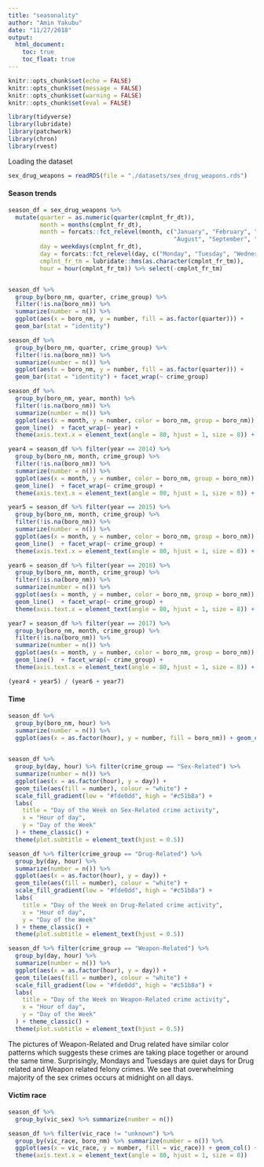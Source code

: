 ```yaml
---
title: "seasonality"
author: "Amin Yakubu"
date: "11/27/2018"
output:
  html_document:
    toc: true
    toc_float: true
---
```


```r
knitr::opts_chunk$set(echo = FALSE)
knitr::opts_chunk$set(message = FALSE)
knitr::opts_chunk$set(warning = FALSE)
knitr::opts_chunk$set(eval = FALSE)
```

```r
library(tidyverse)
library(lubridate)
library(patchwork)
library(chron)
library(rvest)
```

Loading the dataset
```r
sex_drug_weapons = readRDS(file = "./datasets/sex_drug_weapons.rds") 
```

#### Season trends

```r
season_df = sex_drug_weapons %>% 
  mutate(quarter = as.numeric(quarter(cmplnt_fr_dt)),
         month = months(cmplnt_fr_dt),
         month = forcats::fct_relevel(month, c("January", "February", "March", "April", "May", "June", "July",
                                               "August", "September", "October", "November", "December")),
         day = weekdays(cmplnt_fr_dt),
         day = forcats::fct_relevel(day, c("Monday", "Tuesday", "Wednesday", "Thursday", "Friday", "Saturday", "Sunday")),
         cmplnt_fr_tm = lubridate::hms(as.character(cmplnt_fr_tm)),
         hour = hour(cmplnt_fr_tm)) %>% select(-cmplnt_fr_tm)


season_df %>% 
  group_by(boro_nm, quarter, crime_group) %>% 
  filter(!is.na(boro_nm)) %>% 
  summarize(number = n()) %>% 
  ggplot(aes(x = boro_nm, y = number, fill = as.factor(quarter))) + 
  geom_bar(stat = "identity")

season_df %>% 
  group_by(boro_nm, quarter, crime_group) %>% 
  filter(!is.na(boro_nm)) %>% 
  summarize(number = n()) %>% 
  ggplot(aes(x = boro_nm, y = number, fill = as.factor(quarter))) + 
  geom_bar(stat = "identity") + facet_wrap(~ crime_group)

season_df %>% 
  group_by(boro_nm, year, month) %>% 
  filter(!is.na(boro_nm)) %>% 
  summarize(number = n()) %>% 
  ggplot(aes(x = month, y = number, color = boro_nm, group = boro_nm)) + 
  geom_line()  + facet_wrap(~ year) +
  theme(axis.text.x = element_text(angle = 80, hjust = 1, size = 8)) + theme(legend.position = "none")

year4 = season_df %>% filter(year == 2014) %>% 
  group_by(boro_nm, month, crime_group) %>% 
  filter(!is.na(boro_nm)) %>% 
  summarize(number = n()) %>% 
  ggplot(aes(x = month, y = number, color = boro_nm, group = boro_nm)) + 
  geom_line()  + facet_wrap(~ crime_group) +
  theme(axis.text.x = element_text(angle = 80, hjust = 1, size = 8)) + theme(legend.position = "none")

year5 = season_df %>% filter(year == 2015) %>% 
  group_by(boro_nm, month, crime_group) %>% 
  filter(!is.na(boro_nm)) %>% 
  summarize(number = n()) %>% 
  ggplot(aes(x = month, y = number, color = boro_nm, group = boro_nm)) + 
  geom_line()  + facet_wrap(~ crime_group) +
  theme(axis.text.x = element_text(angle = 80, hjust = 1, size = 8)) + theme(legend.position = "none")

year6 = season_df %>% filter(year == 2016) %>% 
  group_by(boro_nm, month, crime_group) %>% 
  filter(!is.na(boro_nm)) %>% 
  summarize(number = n()) %>% 
  ggplot(aes(x = month, y = number, color = boro_nm, group = boro_nm)) + 
  geom_line()  + facet_wrap(~ crime_group) +
  theme(axis.text.x = element_text(angle = 80, hjust = 1, size = 8)) + theme(legend.position = "none")

year7 = season_df %>% filter(year == 2017) %>% 
  group_by(boro_nm, month, crime_group) %>% 
  filter(!is.na(boro_nm)) %>% 
  summarize(number = n()) %>% 
  ggplot(aes(x = month, y = number, color = boro_nm, group = boro_nm)) + 
  geom_line()  + facet_wrap(~ crime_group) +
  theme(axis.text.x = element_text(angle = 80, hjust = 1, size = 8)) + theme(legend.position = "bottom")

(year4 + year5) / (year6 + year7)
```

#### Time 

```r
 
season_df %>% 
  group_by(boro_nm, hour) %>% 
  summarize(number = n()) %>% 
  ggplot(aes(x = as.factor(hour), y = number, fill = boro_nm)) + geom_col()+ facet_wrap(~boro_nm)
  
```

```r
season_df %>% 
  group_by(day, hour) %>% filter(crime_group == "Sex-Related") %>% 
  summarize(number = n()) %>% 
  ggplot(aes(x = as.factor(hour), y = day)) +
  geom_tile(aes(fill = number), colour = "white") +
  scale_fill_gradient(low = "#fde0dd", high = "#c51b8a") +
  labs(
    title = "Day of the Week on Sex-Related crime activity",
    x = "Hour of day",
    y = "Day of the Week"
  ) + theme_classic() +
  theme(plot.subtitle = element_text(hjust = 0.5))
```

```r
season_df %>% filter(crime_group == "Drug-Related") %>% 
  group_by(day, hour) %>% 
  summarize(number = n()) %>% 
  ggplot(aes(x = as.factor(hour), y = day)) +
  geom_tile(aes(fill = number), colour = "white") +
  scale_fill_gradient(low = "#fde0dd", high = "#c51b8a") +
  labs(
    title = "Day of the Week on Drug-Related crime activity",
    x = "Hour of day",
    y = "Day of the Week"
  ) + theme_classic() +
  theme(plot.subtitle = element_text(hjust = 0.5))
```

```r
season_df %>% filter(crime_group == "Weapon-Related") %>% 
  group_by(day, hour) %>% 
  summarize(number = n()) %>% 
  ggplot(aes(x = as.factor(hour), y = day)) +
  geom_tile(aes(fill = number), colour = "white") +
  scale_fill_gradient(low = "#fde0dd", high = "#c51b8a") +
  labs(
    title = "Day of the Week on Weapon-Related crime activity",
    x = "Hour of day",
    y = "Day of the Week"
  ) + theme_classic() +
  theme(plot.subtitle = element_text(hjust = 0.5))
```

The pictures of Weapon-Related and Drug related have similar color patterns which suggests these crimes are taking place together or around the same time. Surprisingly, Mondays and Tuesdays are quiet days for Drug related and Weapon related felony crimes. 
We see that overwhelming majority of the sex crimes occurs at midnight on all days. 

#### Victim race 

```r
season_df %>% 
  group_by(vic_sex) %>% summarize(number = n())

season_df %>% filter(vic_race != "unknown") %>% 
  group_by(vic_race, boro_nm) %>% summarize(number = n()) %>% 
  ggplot(aes(x = vic_race, y = number, fill = vic_race)) + geom_col() + facet_wrap(~boro_nm) + 
  theme(axis.text.x = element_text(angle = 80, hjust = 1, size = 8))
  
```





